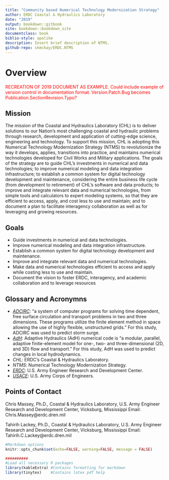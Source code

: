 --- 
title: "Community based Numerical Technology Modernization Strategy"
author: ERDC Coastal & Hydraulics Laboratory
date: "2019"
output: bookdown::gitbook
site: bookdown::bookdown_site
documentclass: book
biblio-style: apalike
description: Insert brief description of NTMS.
github-repo: skmckay/ERDC.NTMS
---

# Overview {-}

<span style="color: red;"> RECREATION OF 2019 DOCUMENT AS EXAMPLE. Could include example of version control in documentation format. Version.Patch.Bug becomes Publication.SectionRevision.Typo? </span>

## Mission {-}

The mission of the Coastal and Hydraulics Laboratory (CHL) is to deliver solutions to our Nation’s most challenging coastal and hydraulic problems through research, development and application of cutting-edge science, engineering and technology. To support this mission, CHL is adopting this Numerical Technology Modernization Strategy (NTMS) to revolutionize the way it develops, applies, transitions into practice, and maintains numerical technologies developed for Civil Works and Military applications. The goals of the strategy are to guide CHL’s investments in numerical and data technologies; to improve numerical modeling and data integration infrastructure; to establish a common system for digital technology development and maintenance, considering the entire business life cycle (from development to retirement) of CHL’s software and data products; to improve and integrate relevant data and numerical technologies, from simple tools and calculators to expert modeling systems, so that they are efficient to access, apply, and cost less to use and maintain; and to document a plan to facilitate interagency collaboration as well as for leveraging and growing resources.


## Goals {-}

- Guide investments in numerical and data technologies.  
- Improve numerical modeling and data integration infrastructure.  
- Establish a common system for digital technology development and maintenance.  
- Improve and integrate relevant data and numerical technologies.  
- Make data and numerical technologies efficient to access and apply while costing less to use and maintain.  
- Document the vision to foster ERDC, interagency, and academic collaboration and to leverage resources


## Glossary and Acronymns {-}

- _[ADCIRC](https://adcirc.org/)_: "a system of computer programs for solving time dependent, free surface circulation and transport problems in two and three dimensions. These programs utilize the finite element method in space allowing the use of highly flexible, unstructured grids." For this study, ADCIRC was used to predict storm surge.
- _[AdH](https://www.erdc.usace.army.mil/Media/Fact-Sheets/Fact-Sheet-Article-View/Article/476708/ada/)_: Adaptive Hydraulics (AdH) numerical code is "a modular, parallel, adaptive finite-element model for one-, two- and three-dimensional (2D, and 3D) flow and transport." For this study, AdH was used to predict changes in local hydrodynamics.
- _CHL_: ERDC's Coastal & Hydraulics Laboratory.
- _NTMS_: Numerical Technology Modernization Strategy.
- _[ERDC](https://www.erdc.usace.army.mil/)_: U.S. Army Engineer Research and Development Center.  
- _[USACE](https://www.usace.army.mil/)_: U.S. Army Corps of Engineers.  


## Points of Contact {-}

Chris Massey, Ph.D., Coastal & Hydraulics Laboratory, U.S. Army Engineer Research and Development Center, Vicksburg, Mississippi
Email: Chris.Massey@erdc.dren.mil

Tahirih Lackey, Ph.D., Coastal & Hydraulics Laboratory, U.S. Army Engineer Research and Development Center, Vicksburg, Mississippi
Email: Tahirih.C.Lackey@erdc.dren.mil


```{r, echo=FALSE, include=FALSE}
#Markdown options
knitr::opts_chunk$set(echo=FALSE, warning=FALSE, message = FALSE) 

##########
#Load all necessary R packages
library(kableExtra) #Contains formatting for markdown
library(tinytex)    #Contains latex pdf help
```
